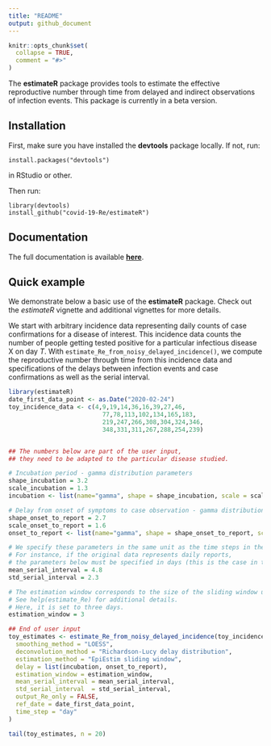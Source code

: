 ```yaml
---
title: "README"
output: github_document
---
```


```r
knitr::opts_chunk$set(
  collapse = TRUE,
  comment = "#>"
)
```


The **estimateR** package provides tools to estimate the effective reproductive number through time from delayed and indirect observations of infection events.
This package is currently in a beta version. 

## Installation

First, make sure you have installed the **devtools** package locally.
If not, run:
```
install.packages("devtools")
``` 
in RStudio or other.

Then run:
```
library(devtools)
install_github("covid-19-Re/estimateR")
```

## Documentation

The full documentation is available **[here](https://covid-19-re.github.io/estimateR/)**.

## Quick example

We demonstrate below a basic use of the **estimateR** package. Check out the *estimateR* vignette and additional vignettes for more details.

We start with arbitrary incidence data representing daily counts of case confirmations for a disease of interest.
This incidence data counts the number of people getting tested positive for a particular infectious disease X on day *T*.
With `estimate_Re_from_noisy_delayed_incidence()`, we compute the reproductive number through time from this incidence data
and specifications of the delays between infection events and case confirmations as well as the serial interval.

```r
library(estimateR)
date_first_data_point <- as.Date("2020-02-24")
toy_incidence_data <- c(4,9,19,14,36,16,39,27,46,
                          77,78,113,102,134,165,183,
                          219,247,266,308,304,324,346,
                          348,331,311,267,288,254,239)


## The numbers below are part of the user input, 
## they need to be adapted to the particular disease studied.

# Incubation period - gamma distribution parameters
shape_incubation = 3.2 
scale_incubation = 1.3
incubation <- list(name="gamma", shape = shape_incubation, scale = scale_incubation)

# Delay from onset of symptoms to case observation - gamma distribution parameters
shape_onset_to_report = 2.7
scale_onset_to_report = 1.6
onset_to_report <- list(name="gamma", shape = shape_onset_to_report, scale = scale_onset_to_report)

# We specify these parameters in the same unit as the time steps in the original observation data.
# For instance, if the original data represents daily reports,
# the parameters below must be specified in days (this is the case in this toy example).
mean_serial_interval = 4.8
std_serial_interval = 2.3

# The estimation window corresponds to the size of the sliding window used in EpiEstim.
# See help(estimate_Re) for additional details.
# Here, it is set to three days.
estimation_window = 3 

## End of user input
toy_estimates <- estimate_Re_from_noisy_delayed_incidence(toy_incidence_data,
  smoothing_method = "LOESS",
  deconvolution_method = "Richardson-Lucy delay distribution",
  estimation_method = "EpiEstim sliding window",
  delay = list(incubation, onset_to_report),
  estimation_window = estimation_window,
  mean_serial_interval = mean_serial_interval,
  std_serial_interval  = std_serial_interval,
  output_Re_only = FALSE,
  ref_date = date_first_data_point,
  time_step = "day"
)

tail(toy_estimates, n = 20)
```



